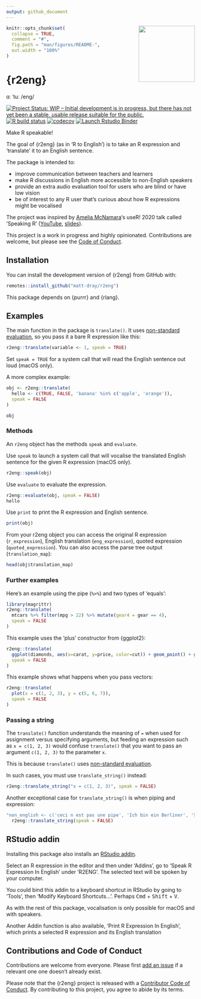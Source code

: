 ```yaml
---
output: github_document
---
```


<!-- README.md is generated from README.Rmd. Please edit that file -->

<img src="https://raw.githubusercontent.com/matt-dray/stickers/master/output/r2eng_hex.png" width="150" align="right">

```r
knitr::opts_chunk$set(
  collapse = TRUE,
  comment = "#",
  fig.path = "man/figures/README-",
  out.width = "100%"
)
```

# {r2eng}

ɑː ˈtuː /eng/

<!-- badges: start -->
[![Project Status: WIP – Initial development is in progress, but there has not yet been a stable, usable release suitable for the public.](https://www.repostatus.org/badges/latest/wip.svg){target='_blank'}](https://www.repostatus.org/#wip)
[![R build status](https://github.com/matt-dray/r2eng/workflows/R-CMD-check/badge.svg){target='_blank'}](https://github.com/matt-dray/r2eng/actions)
[![codecov](https://codecov.io/gh/matt-dray/r2eng/branch/master/graph/badge.svg){target='_blank'}](https://codecov.io/gh/matt-dray/r2eng)
[![Launch Rstudio Binder](http://mybinder.org/badge_logo.svg)](https://mybinder.org/v2/gh/matt-dray/try-r2eng/master?urlpath=rstudio)
<!-- badges: end -->

Make R speakable!

The goal of {r2eng} (as in 'R to English') is to take an R expression and 'translate' it to an English sentence. 

The package is intended to:

* improve communication between teachers and learners
* make R discussions in English more accessible to non-English speakers
* provide an extra audio evaluation tool for users who are blind or have low vision
* be of interest to any R user that's curious about how R expressions might be vocalised

The project was inspired by [Amelia McNamara](https://twitter.com/AmeliaMN){target='_blank'}'s useR! 2020 talk called 'Speaking R' ([YouTube](https://www.youtube.com/watch?v=ckW9sSdIVAc){target='_blank'}, [slides](https://www.amelia.mn/SpeakingR/#1){target='_blank'}).

This project is a work in progress and highly opinionated. Contributions are welcome, but please see the [Code of Conduct](#conduct){target='_blank'}.

## Installation

You can install the development version of {r2eng} from GitHub with:

```r
remotes::install_github("matt-dray/r2eng")
```

This package depends on {purrr} and {rlang}.

## Examples

The main function in the package is `translate()`. It uses [non-standard evaluation](http://adv-r.had.co.nz/Computing-on-the-language.html){target='_blank'}, so you pass it a bare R expression like this:

```r
r2eng::translate(variable <- 1, speak = TRUE)
```

Set `speak = TRUE` for a system call that will read the English sentence out loud (macOS only).

A more complex example:

```r
obj <- r2eng::translate(
  hello <- c(TRUE, FALSE, 'banana' %in% c('apple', 'orange')),
  speak = FALSE
)

obj
```

### Methods

An `r2eng` object has the methods `speak` and `evaluate`.

Use `speak` to launch a system call that will vocalise the translated English sentence for the given R expression (macOS only).

```r
r2eng::speak(obj)
```

Use `evaluate` to evaluate the expression.

```r
r2eng::evaluate(obj, speak = FALSE)
hello
```

Use `print` to print the R expression and English sentence.

```r
print(obj)
```

From your r2eng object you can access the original R expression (`r_expression`), English translation (`eng_expression`), quoted expression (`quoted_expression`). You can also access the parse tree output (`translation_map`):

```r
head(obj$translation_map)
```

### Further examples

Here's an example using the pipe (`%>%`) and two types of 'equals':

```r
library(magrittr)
r2eng::translate(
  mtcars %>% filter(mpg > 22) %>% mutate(gear4 = gear == 4),
  speak = FALSE
)
```

This example uses the 'plus' constructor from {ggplot2}:

```r
r2eng::translate(
  ggplot(diamonds, aes(x=carat, y=price, color=cut)) + geom_point() + geom_smooth(),
  speak = FALSE
)
```

This example shows what happens when you pass vectors:

```r
r2eng::translate(
  plot(x = c(1, 2, 3), y = c(5, 6, 7)),
  speak = FALSE
)
```

### Passing a string

The `translate()` function understands the meaning of `=` when used for assignment versus specifying arguments, but feeding an expression such as `x = c(1, 2, 3)` would confuse `translate()` that you want to pass an argument `c(1, 2, 3)` to the parameter `x`. 

This is because `translate()` uses [non-standard evaluation](http://adv-r.had.co.nz/Computing-on-the-language.html){target='_blank'}. 

In such cases, you must use `translate_string()` instead:

```r
r2eng::translate_string("x = c(1, 2, 3)", speak = FALSE)
```

Another exceptional case for `translate_string()` is when piping and expression:

```r
"non_english <- c('ceci n est pas une pipe', 'Ich bin ein Berliner', '我其實唔識講廣東話')" %>% 
  r2eng::translate_string(speak = FALSE)
```

## RStudio addin

Installing this package also installs an [RStudio addin](https://rstudio.github.io/rstudioaddins/){target='_blank'}.

Select an R expression in the editor and then under 'Addins', go to 'Speak R Expression In English' under 'R2ENG'. The selected text will be spoken by your computer. 

You could bind this addin to a keyboard shortcut in RStudio by going to 'Tools', then 'Modify Keyboard Shortcuts...'. Perhaps <kbd>Cmd</kbd> + <kbd>Shift</kbd> + <kbd>V</kbd>.

As with the rest of this package, vocalisation is only possible for macOS and with speakers.

Another Addin function is also available, 'Print R Expression In English', which prints a selected R expression and its English translation

## Contributions and Code of Conduct {#conduct}

Contributions are welcome from everyone. Please first [add an issue](https://github.com/matt-dray/r2eng/issues){target='_blank'} if a relevant one one doesn't already exist.

Please note that the {r2eng} project is released with a [Contributor Code of Conduct](https://contributor-covenant.org/version/2/0/CODE_OF_CONDUCT.html){target='_blank'}. By contributing to this project, you agree to abide by its terms.
